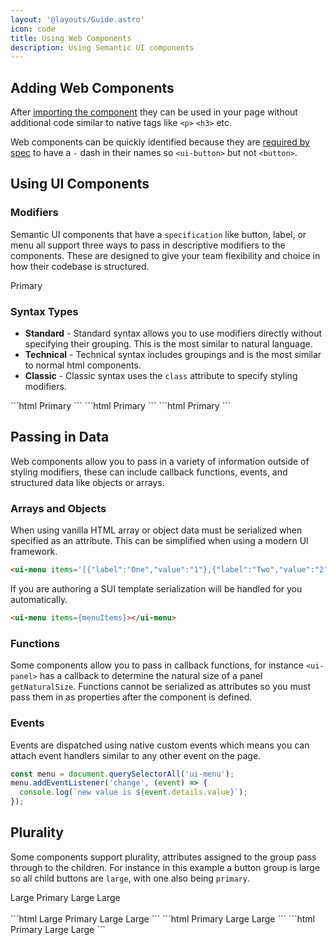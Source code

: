 ```yaml
---
layout: '@layouts/Guide.astro'
icon: code
title: Using Web Components
description: Using Semantic UI components
---
```


## Adding Web Components

After [importing the component](/getting-started) they can be used in your page without additional code similar to native tags like `<p>` `<h3>` etc.

Web components can be quickly identified because they are [required by spec](/) to have a `-` dash in their names so `<ui-button>` but not `<button>`.

## Using UI Components

### Modifiers

Semantic UI components that have a `specification` like button, label, or menu all support three ways to pass in descriptive modifiers to the components. These are designed to give your team flexibility and choice in how their codebase is structured.

<CodeExample
  client:only showCode="true" code="<ui-button primary>Primary</ui-button>">
  <ui-button primary>Primary</ui-button>
</CodeExample>

### Syntax Types
* **Standard** - Standard syntax allows you to use modifiers directly without specifying their grouping. This is the most similar to natural language.
* **Technical** - Technical syntax includes groupings and is the most similar to normal html components.
* **Classic** - Classic syntax uses the `class` attribute to specify styling modifiers.

<Tabs>
  <TabItem label="Standard">
    ```html
    <ui-button large primary>Primary</ui-button>
    ```
  </TabItem>
      <TabItem label="Verbose">
    ```html
    <ui-button size="large" emphasis="primary">Primary</ui-button>
    ```
  </TabItem>
  <TabItem label="Classic">
    ```html
    <ui-button class="large primary">Primary</ui-button>
    ```
  </TabItem>
</Tabs>


## Passing in Data

Web components allow you to pass in a variety of information outside of styling modifiers, these can include callback functions, events, and structured data like objects or arrays.

### Arrays and Objects


When using vanilla HTML array or object data must be serialized when specified as an attribute. This can be simplified when using a modern UI framework.

```html
<ui-menu items='[{"label":"One","value":"1"},{"label":"Two","value":"2"},{"label":"Three","value":"3"}]'></ui-menu>
```


If you are authoring a SUI template serialization will be handled for you automatically.
```html
<ui-menu items={menuItems}></ui-menu>
```

### Functions

Some components allow you to pass in callback functions, for instance `<ui-panel>` has a callback to determine the natural size of a panel `getNaturalSize`. Functions cannot be serialized as attributes so you must pass them in as properties after the component is defined.

### Events

Events are dispatched using native custom events which means you can attach event handlers similar to any other event on the page.

```javascript
const menu = document.querySelectorAll('ui-menu');
menu.addEventListener('change', (event) => {
  console.log(`new value is ${event.details.value}`);
});
```


## Plurality

Some components support plurality, attributes assigned to the group pass through to the children. For instance in this example a button group is large so all child buttons are `large`, with one also being `primary`.


<UIButtons large>
  <UIButton primary>Large Primary</UIButton>
  <UIButton>Large</UIButton>
  <UIButton>Large</UIButton>
</UIButtons>
<br/><br/>

<Tabs>
  <TabItem label="Standard">
    ```html
    <ui-buttons large>
      <ui-button primary>Large Primary</ui-button>
      <ui-button>Large</ui-button>
      <ui-button>Large</ui-button>
    </ui-buttons>
    ```
  </TabItem>
      <TabItem label="Verbose">
    ```html
    <ui-buttons size="large">
      <ui-button emphasis="primary">Primary</ui-button>
      <ui-button>Large</ui-button>
      <ui-button>Large</ui-button>
    </ui-buttons>
    ```
  </TabItem>
  <TabItem label="Classic">
    ```html
    <ui-buttons class="large">
      <ui-button class="primary">Primary</ui-button>
      <ui-button>Large</ui-button>
      <ui-button>Large</ui-button>
    </ui-buttons>
    ```
  </TabItem>
</Tabs>
